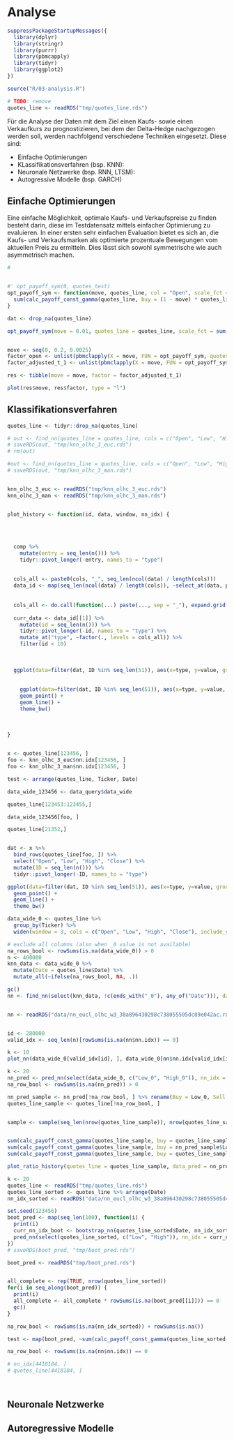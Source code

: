 # Analyse


```r

suppressPackageStartupMessages({
  library(dplyr)
  library(stringr)
  library(purrr)
  library(pbmcapply)
  library(tidyr)
  library(ggplot2)
})

source("R/03-analysis.R")

# TODO: remove
quotes_line <- readRDS("tmp/quotes_line.rds")

```

Für die Analyse der Daten mit dem Ziel einen Kaufs- sowie einen Verkaufkurs zu prognostizieren, bei dem der Delta-Hedge nachgezogen werden soll, werden nachfolgend verschiedene Techniken eingesetzt. Diese sind:

- Einfache Optimierungen
- KLassifikationsverfahren (bsp. KNN):
- Neuronale Netzwerke (bsp. RNN, LTSM):
- Autogressive Modelle (bsp. GARCH)


## Einfache Optimierungen

Eine einfache Möglichkeit, optimale Kaufs- und Verkaufspreise zu finden besteht darin, diese im Testdatensatz mittels einfacher Optimierung zu evaluieren. In einer ersten sehr einfachen Evaluation bietet es sich an, die Kaufs- und Verkaufsmarken als optimierte prozentuale Bewegungen vom aktuellen Preis zu ermitteln. Dies lässt sich sowohl symmetrische wie auch asymmetrisch machen. 

```r
# 


#' opt_payoff_sym(0, quotes_test)
opt_payoff_sym <- function(move, quotes_line, col = "Open", scale_fct = 1) {
  sum(calc_payoff_const_gamma(quotes_line, buy = (1 - move) * quotes_line[[col]], sell = (1 + move) * quotes_line[[col]], both_first = "buy")) / scale_fct
}

dat <- drop_na(quotes_line)

opt_payoff_sym(move = 0.01, quotes_line = quotes_line, scale_fct = sum(calc_payoff_const_gamma(quotes_line, both_first = "buy")))


move <- seq(0, 0.2, 0.0025)
factor_open <- unlist(pbmclapply(X = move, FUN = opt_payoff_sym, quotes_line = dat, mc.cores = 2, col ="Open", scale_fct = sum(calc_payoff_const_gamma(dat, both_first = "buy"))))
factor_adjusted_t_1 <- unlist(pbmclapply(X = move, FUN = opt_payoff_sym, quotes_line = dat, mc.cores = 2, col ="Adjusted_t_1", scale_fct = sum(calc_payoff_const_gamma(dat, both_first = "buy"))))

res <- tibble(move = move, factor = factor_adjusted_t_1)

plot(res$move, res$factor, type = "l")
```






## Klassifikationsverfahren
```r

quotes_line <- tidyr::drop_na(quotes_line)

# out <- find_nn(quotes_line = quotes_line, cols = c("Open", "Low", "High", "Close"), window = 3, norm = "euclidean", mc.cores = 3)
# saveRDS(out, "tmp/knn_olhc_3_euc.rds")
# rm(out)

#out <- find_nn(quotes_line = quotes_line, cols = c("Open", "Low", "High", "Close"), window = 3, norm = "manhattan", mc.cores = 3)
# saveRDS(out, "tmp/knn_olhc_3_man.rds")


knn_olhc_3_euc <- readRDS("tmp/knn_olhc_3_euc.rds")
knn_olhc_3_man <- readRDS("tmp/knn_olhc_3_man.rds")


plot_history <- function(id, data, window, nn_idx) {
  
  
  
  
  comp %>%
    mutate(entry = seq_len(n())) %>%
    tidyr::pivot_longer(-entry, names_to = "type")
  
  
  cols_all <- paste0(cols, "_", seq_len(ncol(data) / length(cols)))
  data_id <- map(seq_len(ncol(data) / length(cols)), ~select_at(data, paste0(cols, "_", .)))
  
  
  cols_all <- do.call(function(...) paste(..., sep = "_"), expand.grid(cols, seq_len(ncol(data) / length(cols))))
  
  curr_data <- data_id[[1]] %>% 
    mutate(id = seq_len(n())) %>%
    tidyr::pivot_longer(-id, names_to = "type") %>%
    mutate_at("type", ~factor(., levels = cols_all)) %>%
    filter(id < 10)
  
  
  
  ggplot(data=filter(dat, ID %in% seq_len(51)), aes(x=type, y=value, group = ID)) + 
    
    
    ggplot(data=filter(dat, ID %in% seq_len(51)), aes(x=type, y=value, group = ID)) + 
    geom_point() + 
    geom_line() +
    theme_bw()
  
  
  
}


x <- quotes_line[123456, ]
foo <- knn_olhc_3_euc$nn.idx[123456, ]
foo <- knn_olhc_3_man$nn.idx[123456, ]

test <- arrange(quotes_line, Ticker, Date)

data_wide_123456 <- data_query$data_wide

quotes_line[123453:123455,]

data_wide_123456[foo, ]

quotes_line[21352,]


dat <- x %>%
  bind_rows(quotes_line[foo, ]) %>%
  select("Open", "Low", "High", "Close") %>%
  mutate(ID = seq_len(n())) %>% 
  tidyr::pivot_longer(-ID, names_to = "type")

ggplot(data=filter(dat, ID %in% seq_len(51)), aes(x=type, y=value, group = ID)) + 
  geom_point() + 
  geom_line() +
  theme_bw()


```



```r
data_wide_0 <- quotes_line %>%
  group_by(Ticker) %>%
  widen(window = 3, cols = c("Open", "Low", "High", "Close"), include_current = TRUE)

# exclude all columns (also when _0 value is not available)
na_rows_bool <- rowSums(is.na(data_wide_0)) > 0
n <- 400000
knn_data <- data_wide_0 %>%
  mutate(Date = quotes_line$Date) %>%
  mutate_all(~ifelse(na_rows_bool, NA, .)) 

gc()
nn <- find_nn(select(knn_data, !c(ends_with("_0"), any_of("Date"))), dates = knn_data$Date, mc.cores = 3)


nn <- readRDS("data/nn_eucl_olhc_w3_38a896430298c738055505dc89e042ac.rds")



```


```r
id <- 280000
valid_idx <- seq_len(n)[rowSums(is.na(nn$nn.idx)) == 0]

k <- 10
plot_nn(data_wide_0[valid_idx[id], ], data_wide_0[nn$nn.idx[valid_idx[id], seq_len(k)],])

```

```r
k <- 20
nn_pred <- pred_nn(select(data_wide_0, c("Low_0", "High_0")), nn_idx = nn$nn.idx[, seq_len(k)])
na_row_bool <- rowSums(is.na(nn_pred)) > 0

nn_pred_sample <- nn_pred[!na_row_bool, ] %>% rename(Buy = Low_0, Sell = High_0)
quotes_line_sample <- quotes_line[!na_row_bool, ]


sample <- sample(seq_len(nrow(quotes_line_sample)), nrow(quotes_line_sample), replace = TRUE)


sum(calc_payoff_const_gamma(quotes_line_sample, buy = quotes_line_sample$Close, sell = quotes_line_sample$Close, both_first = 123456))
sum(calc_payoff_const_gamma(quotes_line_sample, buy = nn_pred_sample$Low_0, sell = nn_pred_sample$High_0, both_first = 123456))
sum(calc_payoff_const_gamma(quotes_line_sample, buy = quotes_line_sample$Low, sell = quotes_line_sample$High, both_first = 123456))

plot_ratio_history(quotes_line = quotes_line_sample, data_pred = nn_pred_sample)


```



```r
k <- 20
quotes_line <- readRDS("tmp/quotes_line.rds")
quotes_line_sorted <- quotes_line %>% arrange(Date)
nn_idx_sorted <- readRDS("data/nn_eucl_olhc_w3_38a896430298c738055505dc89e042ac.rds") %>% .[["nn.idx"]] %>% sort_nn_idx(quotes_line$Date)

set.seed(123456)
boot_pred <- map(seq_len(100), function(i) {
  print(i)
  curr_nn_idx_boot <- bootstrap_nn(quotes_line_sorted$Date, nn_idx_sorted, k = k)
  pred_nn(select(quotes_line_sorted, c("Low", "High")), nn_idx = curr_nn_idx_boot)
})
# saveRDS(boot_pred, "tmp/boot_pred.rds")

boot_pred <- readRDS("tmp/boot_pred.rds")


all_complete <- rep(TRUE, nrow(quotes_line_sorted))
for(i in seq_along(boot_pred)) {
  print(i)
  all_complete <- all_complete * rowSums(is.na(boot_pred[[i]])) == 0
  gc()
}

na_row_bool <- rowSums(is.na(nn_idx_sorted)) + rowSums(is.na())

test <- map(boot_pred, ~sum(calc_payoff_const_gamma(quotes_line_sorted[all_complete], buy = .$Low, sell = .$High, both_first = 234567)))

na_row_bool <- rowSums(is.na(nn$nn.idx)) == 0

# nn_idx[4418184, ]
# quotes_line[4418184, ]




```

## Neuronale Netzwerke

## Autoregressive Modelle
